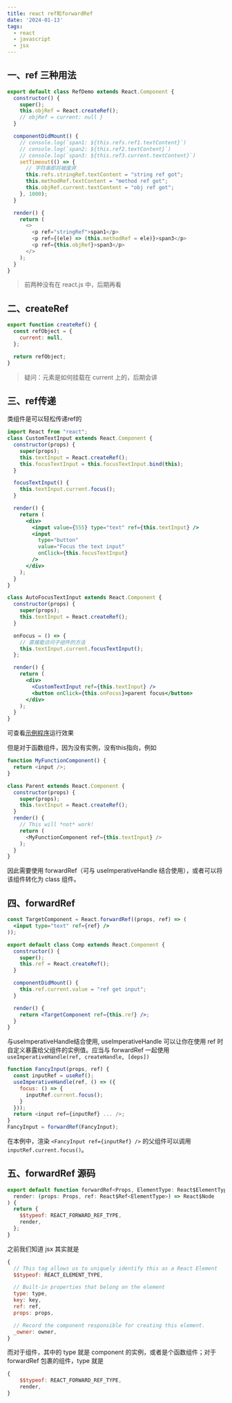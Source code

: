 ```yaml
---
title: react ref和forwardRef
date: '2024-01-13'
tags:
  - react
  - javascript
  - jsx
---
```


## 一、ref 三种用法

```js
export default class RefDemo extends React.Component {
  constructor() {
    super();
    this.objRef = React.createRef();
    // objRef = current: null }
  }

  componentDidMount() {
    // console.log(`span1: ${this.refs.ref1.textContent}`)
    // console.log(`span2: ${this.ref2.textContent}`)
    // console.log(`span3: ${this.ref3.current.textContent}`)
    setTimeout(() => {
      // 字符串即将被废弃
      this.refs.stringRef.textContent = "string ref got";
      this.methodRef.textContent = "method ref got";
      this.objRef.current.textContent = "obj ref got";
    }, 1000);
  }

  render() {
    return (
      <>
        <p ref="stringRef">span1</p>
        <p ref={(ele) => (this.methodRef = ele)}>span3</p>
        <p ref={this.objRef}>span3</p>
      </>
    );
  }
}
```

> 前两种没有在 react.js 中，后期再看

## 二、createRef

```js
export function createRef() {
  const refObject = {
    current: null,
  };

  return refObject;
}
```

> 疑问：元素是如何挂载在 current 上的，后期会讲

## 三、ref传递
类组件是可以轻松传递ref的
```jsx
import React from "react";
class CustomTextInput extends React.Component {
  constructor(props) {
    super(props);
    this.textInput = React.createRef();
    this.focusTextInput = this.focusTextInput.bind(this);
  }

  focusTextInput() {
    this.textInput.current.focus();
  }

  render() {
    return (
      <div>
        <input value={555} type="text" ref={this.textInput} />
        <input
          type="button"
          value="Focus the text input"
          onClick={this.focusTextInput}
        />
      </div>
    );
  }
}

class AutoFocusTextInput extends React.Component {
  constructor(props) {
    super(props);
    this.textInput = React.createRef();
  }

  onFocus = () => {
    // 直接能访问子组件的方法
    this.textInput.current.focusTextInput();
  };

  render() {
    return (
      <div>
        <CustomTextInput ref={this.textInput} />
        <button onClick={this.onFocus}>parent focus</button>
      </div>
    );
  }
}
```
可查看[示例程序](https://codesandbox.io/s/lei-zu-jian-refchuan-di-0cjv1f?file=/src/demo/index.jsx)运行效果

但是对于函数组件，因为没有实例，没有this指向，例如
```js
function MyFunctionComponent() {
  return <input />;
}

class Parent extends React.Component {
  constructor(props) {
    super(props);
    this.textInput = React.createRef();
  }
  render() {
    // This will *not* work!
    return (
      <MyFunctionComponent ref={this.textInput} />
    );
  }
}
```
因此需要使用 forwardRef（可与 useImperativeHandle 结合使用），或者可以将该组件转化为 class 组件。

## 四、forwardRef

```jsx
const TargetComponent = React.forwardRef((props, ref) => (
  <input type="text" ref={ref} />
));

export default class Comp extends React.Component {
  constructor() {
    super();
    this.ref = React.createRef();
  }

  componentDidMount() {
    this.ref.current.value = "ref get input";
  }

  render() {
    return <TargetComponent ref={this.ref} />;
  }
}
```

与useImperativeHandle结合使用, useImperativeHandle 可以让你在使用 ref 时自定义暴露给父组件的实例值。应当与 forwardRef 一起使用
`useImperativeHandle(ref, createHandle, [deps])`

```js
function FancyInput(props, ref) {
  const inputRef = useRef();
  useImperativeHandle(ref, () => ({
    focus: () => {
      inputRef.current.focus();
    }
  }));
  return <input ref={inputRef} ... />;
}
FancyInput = forwardRef(FancyInput);
```
在本例中，渲染 `<FancyInput ref={inputRef} />` 的父组件可以调用 `inputRef.current.focus()`。

## 五、forwardRef 源码

```js
export default function forwardRef<Props, ElementType: React$ElementType>(
  render: (props: Props, ref: React$Ref<ElementType>) => React$Node
) {
  return {
    $$typeof: REACT_FORWARD_REF_TYPE,
    render,
  };
}
```

之前我们知道 jsx 其实就是

```js
{
  // This tag allows us to uniquely identify this as a React Element
  $$typeof: REACT_ELEMENT_TYPE,

  // Built-in properties that belong on the element
  type: type,
  key: key,
  ref: ref,
  props: props,

  // Record the component responsible for creating this element.
  _owner: owner,
}
```

而对于组件，其中的 type 就是 component 的实例，或者是个函数组件；对于 forwardRef 包裹的组件，type 就是

```jsx
{
    $$typeof: REACT_FORWARD_REF_TYPE,
    render,
}
```
